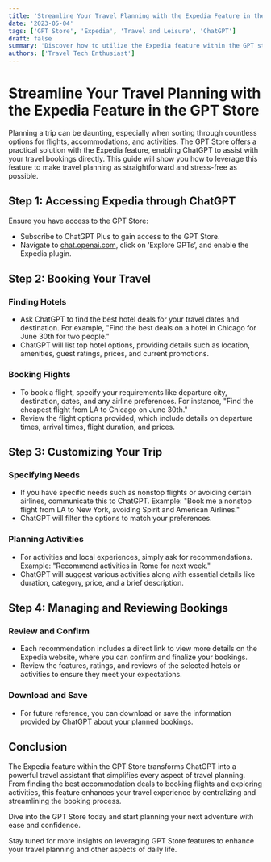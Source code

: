 ```yaml
---
title: 'Streamline Your Travel Planning with the Expedia Feature in the GPT Store'
date: '2023-05-04'
tags: ['GPT Store', 'Expedia', 'Travel and Leisure', 'ChatGPT']
draft: false
summary: 'Discover how to utilize the Expedia feature within the GPT store through ChatGPT to book your travels, find the best deals on hotels and flights, and explore activities for your next vacation.'
authors: ['Travel Tech Enthusiast']
---
```


# Streamline Your Travel Planning with the Expedia Feature in the GPT Store

Planning a trip can be daunting, especially when sorting through countless options for flights, accommodations, and activities. The GPT Store offers a practical solution with the Expedia feature, enabling ChatGPT to assist with your travel bookings directly. This guide will show you how to leverage this feature to make travel planning as straightforward and stress-free as possible.

## Step 1: Accessing Expedia through ChatGPT

Ensure you have access to the GPT Store:
- Subscribe to ChatGPT Plus to gain access to the GPT Store.
- Navigate to [chat.openai.com](https://chat.openai.com), click on ‘Explore GPTs’, and enable the Expedia plugin.

## Step 2: Booking Your Travel

### Finding Hotels
- Ask ChatGPT to find the best hotel deals for your travel dates and destination. For example, "Find the best deals on a hotel in Chicago for June 30th for two people."
- ChatGPT will list top hotel options, providing details such as location, amenities, guest ratings, prices, and current promotions.

### Booking Flights
- To book a flight, specify your requirements like departure city, destination, dates, and any airline preferences. For instance, "Find the cheapest flight from LA to Chicago on June 30th."
- Review the flight options provided, which include details on departure times, arrival times, flight duration, and prices.

## Step 3: Customizing Your Trip

### Specifying Needs
- If you have specific needs such as nonstop flights or avoiding certain airlines, communicate this to ChatGPT. Example: "Book me a nonstop flight from LA to New York, avoiding Spirit and American Airlines."
- ChatGPT will filter the options to match your preferences.

### Planning Activities
- For activities and local experiences, simply ask for recommendations. Example: "Recommend activities in Rome for next week."
- ChatGPT will suggest various activities along with essential details like duration, category, price, and a brief description.

## Step 4: Managing and Reviewing Bookings

### Review and Confirm
- Each recommendation includes a direct link to view more details on the Expedia website, where you can confirm and finalize your bookings.
- Review the features, ratings, and reviews of the selected hotels or activities to ensure they meet your expectations.

### Download and Save
- For future reference, you can download or save the information provided by ChatGPT about your planned bookings.

## Conclusion

The Expedia feature within the GPT Store transforms ChatGPT into a powerful travel assistant that simplifies every aspect of travel planning. From finding the best accommodation deals to booking flights and exploring activities, this feature enhances your travel experience by centralizing and streamlining the booking process.

Dive into the GPT Store today and start planning your next adventure with ease and confidence.

Stay tuned for more insights on leveraging GPT Store features to enhance your travel planning and other aspects of daily life.
